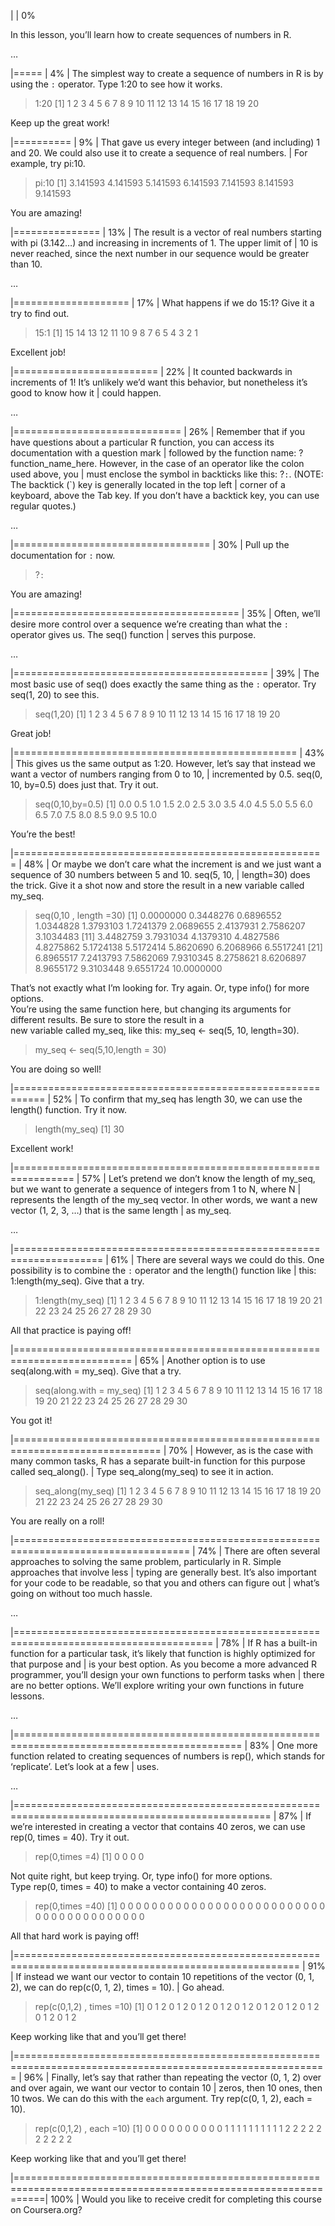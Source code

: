   |                                                                                                                 |   0%

| In this lesson, you'll learn how to create sequences of numbers in R.

...

  |=====                                                                                                            |   4%
| The simplest way to create a sequence of numbers in R is by using the `:` operator. Type 1:20 to see how it works.

> 
> 1:20
 [1]  1  2  3  4  5  6  7  8  9 10 11 12 13 14 15 16 17 18 19 20

| Keep up the great work!

  |==========                                                                                                       |   9%
| That gave us every integer between (and including) 1 and 20. We could also use it to create a sequence of real numbers.
| For example, try pi:10.

> pi:10
[1] 3.141593 4.141593 5.141593 6.141593 7.141593 8.141593 9.141593

| You are amazing!

  |===============                                                                                                  |  13%
| The result is a vector of real numbers starting with pi (3.142...) and increasing in increments of 1. The upper limit of
| 10 is never reached, since the next number in our sequence would be greater than 10.

...

  |====================                                                                                             |  17%
| What happens if we do 15:1? Give it a try to find out.

> 
> 15:1
 [1] 15 14 13 12 11 10  9  8  7  6  5  4  3  2  1

| Excellent job!

  |=========================                                                                                        |  22%
| It counted backwards in increments of 1! It's unlikely we'd want this behavior, but nonetheless it's good to know how it
| could happen.

...

  |=============================                                                                                    |  26%
| Remember that if you have questions about a particular R function, you can access its documentation with a question mark
| followed by the function name: ?function_name_here. However, in the case of an operator like the colon used above, you
| must enclose the symbol in backticks like this: ?`:`. (NOTE: The backtick (`) key is generally located in the top left
| corner of a keyboard, above the Tab key. If you don't have a backtick key, you can use regular quotes.)

...

  |==================================                                                                               |  30%
| Pull up the documentation for `:` now.

> ?`:`

| You are amazing!

  |=======================================                                                                          |  35%
| Often, we'll desire more control over a sequence we're creating than what the `:` operator gives us. The seq() function
| serves this purpose.

...

  |============================================                                                                     |  39%
| The most basic use of seq() does exactly the same thing as the `:` operator. Try seq(1, 20) to see this.

> 
> seq(1,20)
 [1]  1  2  3  4  5  6  7  8  9 10 11 12 13 14 15 16 17 18 19 20

| Great job!

  |=================================================                                                                |  43%
| This gives us the same output as 1:20. However, let's say that instead we want a vector of numbers ranging from 0 to 10,
| incremented by 0.5. seq(0, 10, by=0.5) does just that. Try it out.

> 
> seq(0,10,by=0.5)
 [1]  0.0  0.5  1.0  1.5  2.0  2.5  3.0  3.5  4.0  4.5  5.0  5.5  6.0  6.5  7.0  7.5  8.0  8.5  9.0  9.5 10.0

| You're the best!

  |======================================================                                                           |  48%
| Or maybe we don't care what the increment is and we just want a sequence of 30 numbers between 5 and 10. seq(5, 10,
| length=30) does the trick. Give it a shot now and store the result in a new variable called my_seq.

> 
> seq(0,10 , length =30)
 [1]  0.0000000  0.3448276  0.6896552  1.0344828  1.3793103  1.7241379  2.0689655  2.4137931  2.7586207  3.1034483
[11]  3.4482759  3.7931034  4.1379310  4.4827586  4.8275862  5.1724138  5.5172414  5.8620690  6.2068966  6.5517241
[21]  6.8965517  7.2413793  7.5862069  7.9310345  8.2758621  8.6206897  8.9655172  9.3103448  9.6551724 10.0000000

| That's not exactly what I'm looking for. Try again. Or, type info() for more options.

| You're using the same function here, but changing its arguments for different results. Be sure to store the result in a
| new variable called my_seq, like this: my_seq <- seq(5, 10, length=30).

> 
> my_seq <- seq(5,10,length = 30)

| You are doing so well!

  |===========================================================                                                      |  52%
| To confirm that my_seq has length 30, we can use the length() function. Try it now.

> length(my_seq)
[1] 30

| Excellent work!

  |================================================================                                                 |  57%
| Let's pretend we don't know the length of my_seq, but we want to generate a sequence of integers from 1 to N, where N
| represents the length of the my_seq vector. In other words, we want a new vector (1, 2, 3, ...) that is the same length
| as my_seq.

...

  |=====================================================================                                            |  61%
| There are several ways we could do this. One possibility is to combine the `:` operator and the length() function like
| this: 1:length(my_seq). Give that a try.

> 
> 1:length(my_seq)
 [1]  1  2  3  4  5  6  7  8  9 10 11 12 13 14 15 16 17 18 19 20 21 22 23 24 25 26 27 28 29 30

| All that practice is paying off!

  |==========================================================================                                       |  65%
| Another option is to use seq(along.with = my_seq). Give that a try.

> seq(along.with = my_seq)
 [1]  1  2  3  4  5  6  7  8  9 10 11 12 13 14 15 16 17 18 19 20 21 22 23 24 25 26 27 28 29 30

| You got it!

  |===============================================================================                                  |  70%
| However, as is the case with many common tasks, R has a separate built-in function for this purpose called seq_along().
| Type seq_along(my_seq) to see it in action.

> seq_along(my_seq)
 [1]  1  2  3  4  5  6  7  8  9 10 11 12 13 14 15 16 17 18 19 20 21 22 23 24 25 26 27 28 29 30

| You are really on a roll!

  |====================================================================================                             |  74%
| There are often several approaches to solving the same problem, particularly in R. Simple approaches that involve less
| typing are generally best. It's also important for your code to be readable, so that you and others can figure out
| what's going on without too much hassle.

...

  |========================================================================================                         |  78%
| If R has a built-in function for a particular task, it's likely that function is highly optimized for that purpose and
| is your best option. As you become a more advanced R programmer, you'll design your own functions to perform tasks when
| there are no better options. We'll explore writing your own functions in future lessons.

...

  |=============================================================================================                    |  83%
| One more function related to creating sequences of numbers is rep(), which stands for 'replicate'. Let's look at a few
| uses.

...\

  |==================================================================================================               |  87%
| If we're interested in creating a vector that contains 40 zeros, we can use rep(0, times = 40). Try it out.

> rep(0,times =4)
[1] 0 0 0 0

| Not quite right, but keep trying. Or, type info() for more options.

| Type rep(0, times = 40) to make a vector containing 40 zeros.

> rep(0,times =40)
 [1] 0 0 0 0 0 0 0 0 0 0 0 0 0 0 0 0 0 0 0 0 0 0 0 0 0 0 0 0 0 0 0 0 0 0 0 0 0 0 0 0

| All that hard work is paying off!

  |=======================================================================================================          |  91%
| If instead we want our vector to contain 10 repetitions of the vector (0, 1, 2), we can do rep(c(0, 1, 2), times = 10).
| Go ahead.

> rep(c(0,1,2) , times =10)
 [1] 0 1 2 0 1 2 0 1 2 0 1 2 0 1 2 0 1 2 0 1 2 0 1 2 0 1 2 0 1 2

| Keep working like that and you'll get there!

  |============================================================================================================     |  96%
| Finally, let's say that rather than repeating the vector (0, 1, 2) over and over again, we want our vector to contain 10
| zeros, then 10 ones, then 10 twos. We can do this with the `each` argument. Try rep(c(0, 1, 2), each = 10).

> rep(c(0,1,2) , each =10)
 [1] 0 0 0 0 0 0 0 0 0 0 1 1 1 1 1 1 1 1 1 1 2 2 2 2 2 2 2 2 2 2

| Keep working like that and you'll get there!

  |=================================================================================================================| 100%
| Would you like to receive credit for completing this course on Coursera.org?